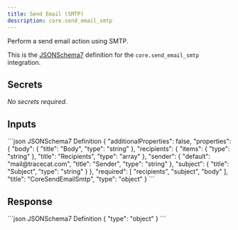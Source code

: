 ```yaml
---
title: Send Email (SMTP)
description: core.send_email_smtp
---
```


Perform a send email action using SMTP.

This is the [JSONSchema7](https://json-schema.org/draft-07/json-schema-release-notes) definition for the `core.send_email_smtp` integration.


## Secrets
_No secrets required._

## Inputs

<CodeGroup>
```json JSONSchema7 Definition
{
    "additionalProperties": false,
    "properties": {
        "body": {
            "title": "Body",
            "type": "string"
        },
        "recipients": {
            "items": {
                "type": "string"
            },
            "title": "Recipients",
            "type": "array"
        },
        "sender": {
            "default": "mail@tracecat.com",
            "title": "Sender",
            "type": "string"
        },
        "subject": {
            "title": "Subject",
            "type": "string"
        }
    },
    "required": [
        "recipients",
        "subject",
        "body"
    ],
    "title": "CoreSendEmailSmtp",
    "type": "object"
}
```

</CodeGroup>

## Response

<CodeGroup>
```json JSONSchema7 Definition
{
    "type": "object"
}
```

</CodeGroup>
